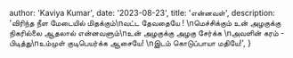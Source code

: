   author: 'Kaviya Kumar',
  date: '2023-08-23',
  title: 'என்னவள்',
  description:
    'விரிந்த நீள மேடையில் மிதக்கும்\nவட்ட தேவதையே ! \nமெச்சிக்கும் உன் அழகுக்கு நிகரில்லை ஆதலால் என்னவளும்\nஉன் அழகுக்கு அழகு சேர்க்க \nஅவளின் கரம் - பிடித்து\nஉம்முள் குடிபெயர்க்க ஆசையே! \nஇடம் கொடுப்பாயா மதியே!',
}
